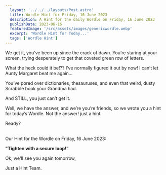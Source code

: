 ```yaml
---
  layout: '../../../layouts/Post.astro'
  title: Wordle Hint for Friday, 16 June 2023
  description: A Hint for the daily Wordle on Friday, 16 June 2023
  publishDate: 2023-06-16
  featuredImage: '/src/assets/images/genericwordle.webp'
  excerpt: 'Wordle Hint for Today...'
  tags: ['Wordle Hint']
---
```


  We get it, you’ve been up since the crack of dawn. You’re staring at your screen, trying desperately to get that coveted green row of letters. 

  What the heck could it be!??
  I’ve normally figured it out by now!
  I can’t let Aunty Margaret beat me again… 

  You’ve pored over dictionaries, thesauruses, and even that weird, dusty Scrabble book your Grandma had.

  And STILL, you just can’t get it. 

  Well, we have the answer, and we’re you’re friends, so we wrote you a hint for today’s Wordle.
  Not the answer! just a hint. 

  Ready?<br /><br />

  Our Hint for the Wordle on Friday, 16 June 2023:

  **"Tighten with a secure loop!"**

  Ok, we'll see you again tomorrow, 

  Just a Hint Team.
  